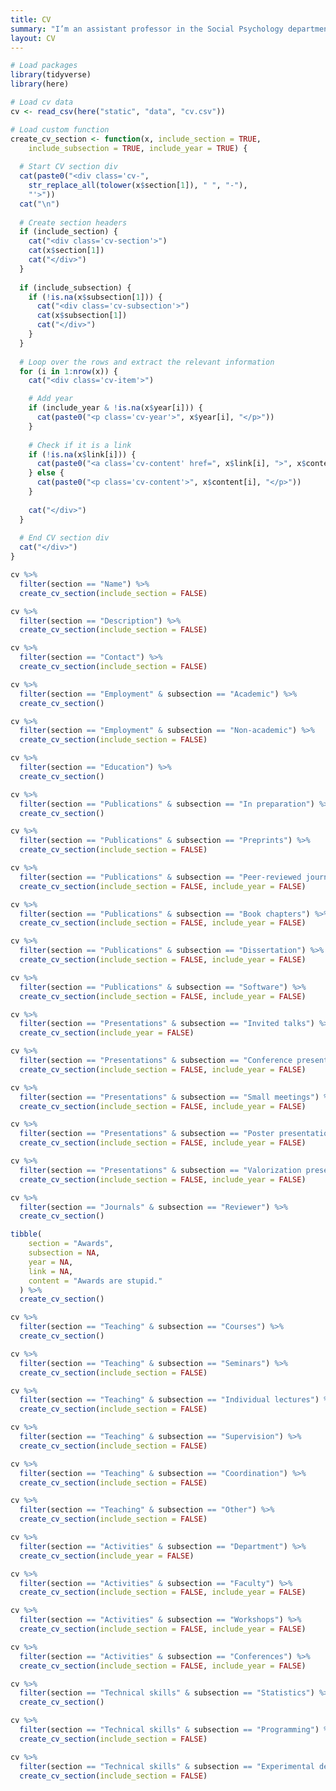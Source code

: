 ```yaml
---
title: CV
summary: "I’m an assistant professor in the Social Psychology department of Tilburg University. I have about 10 years of research experience, with publications of both scientific papers in peer-reviewed journals, as well as software publications. It should be no surprise then that my skill set consists of research skills (e.g., experimental design, data analysis, writing) and technical skills (e.g., programming)."
layout: CV
---
```


```r
# Load packages
library(tidyverse)
library(here)

# Load cv data  
cv <- read_csv(here("static", "data", "cv.csv"))

# Load custom function
create_cv_section <- function(x, include_section = TRUE, 
    include_subsection = TRUE, include_year = TRUE) {
  
  # Start CV section div
  cat(paste0("<div class='cv-", 
    str_replace_all(tolower(x$section[1]), " ", "-"), 
    "'>"))
  cat("\n")
  
  # Create section headers
  if (include_section) {
    cat("<div class='cv-section'>")
    cat(x$section[1])
    cat("</div>")
  }
  
  if (include_subsection) {
    if (!is.na(x$subsection[1])) {
      cat("<div class='cv-subsection'>")
      cat(x$subsection[1])
      cat("</div>")
    }  
  }
  
  # Loop over the rows and extract the relevant information
  for (i in 1:nrow(x)) {
    cat("<div class='cv-item'>")

    # Add year
    if (include_year & !is.na(x$year[i])) {
      cat(paste0("<p class='cv-year'>", x$year[i], "</p>"))
    }
    
    # Check if it is a link
    if (!is.na(x$link[i])) {
      cat(paste0("<a class='cv-content' href=", x$link[i], ">", x$content[i], "</a>"))
    } else {
      cat(paste0("<p class='cv-content'>", x$content[i], "</p>"))
    }
    
    cat("</div>")
  }
  
  # End CV section div
  cat("</div>")
}
```

```r
cv %>%
  filter(section == "Name") %>%
  create_cv_section(include_section = FALSE)
```

```r
cv %>%
  filter(section == "Description") %>%
  create_cv_section(include_section = FALSE)
```

```r
cv %>%
  filter(section == "Contact") %>%
  create_cv_section(include_section = FALSE)
```

```r
cv %>%
  filter(section == "Employment" & subsection == "Academic") %>%
  create_cv_section()

cv %>%
  filter(section == "Employment" & subsection == "Non-academic") %>%
  create_cv_section(include_section = FALSE)
```

```r
cv %>%
  filter(section == "Education") %>%
  create_cv_section()
```

```r
cv %>%
  filter(section == "Publications" & subsection == "In preparation") %>%
  create_cv_section()

cv %>%
  filter(section == "Publications" & subsection == "Preprints") %>%
  create_cv_section(include_section = FALSE)

cv %>%
  filter(section == "Publications" & subsection == "Peer-reviewed journals") %>%
  create_cv_section(include_section = FALSE, include_year = FALSE)

cv %>%
  filter(section == "Publications" & subsection == "Book chapters") %>%
  create_cv_section(include_section = FALSE, include_year = FALSE)

cv %>%
  filter(section == "Publications" & subsection == "Dissertation") %>%
  create_cv_section(include_section = FALSE, include_year = FALSE)

cv %>%
  filter(section == "Publications" & subsection == "Software") %>%
  create_cv_section(include_section = FALSE, include_year = FALSE)
```

```r
cv %>%
  filter(section == "Presentations" & subsection == "Invited talks") %>%
  create_cv_section(include_year = FALSE)

cv %>%
  filter(section == "Presentations" & subsection == "Conference presentations") %>%
  create_cv_section(include_section = FALSE, include_year = FALSE)

cv %>%
  filter(section == "Presentations" & subsection == "Small meetings") %>%
  create_cv_section(include_section = FALSE, include_year = FALSE)

cv %>%
  filter(section == "Presentations" & subsection == "Poster presentations") %>%
  create_cv_section(include_section = FALSE, include_year = FALSE)

cv %>%
  filter(section == "Presentations" & subsection == "Valorization presentations") %>%
  create_cv_section(include_section = FALSE, include_year = FALSE)
```

```r
cv %>%
  filter(section == "Journals" & subsection == "Reviewer") %>%
  create_cv_section()
```

```r
tibble(
    section = "Awards",
    subsection = NA,
    year = NA,
    link = NA,
    content = "Awards are stupid."
  ) %>%
  create_cv_section()
```

```r
cv %>%
  filter(section == "Teaching" & subsection == "Courses") %>%
  create_cv_section()

cv %>%
  filter(section == "Teaching" & subsection == "Seminars") %>%
  create_cv_section(include_section = FALSE)

cv %>%
  filter(section == "Teaching" & subsection == "Individual lectures") %>%
  create_cv_section(include_section = FALSE)

cv %>%
  filter(section == "Teaching" & subsection == "Supervision") %>%
  create_cv_section(include_section = FALSE)

cv %>%
  filter(section == "Teaching" & subsection == "Coordination") %>%
  create_cv_section(include_section = FALSE)

cv %>%
  filter(section == "Teaching" & subsection == "Other") %>%
  create_cv_section(include_section = FALSE)
```

```r
cv %>%
  filter(section == "Activities" & subsection == "Department") %>%
  create_cv_section(include_year = FALSE)

cv %>%
  filter(section == "Activities" & subsection == "Faculty") %>%
  create_cv_section(include_section = FALSE, include_year = FALSE)

cv %>%
  filter(section == "Activities" & subsection == "Workshops") %>%
  create_cv_section(include_section = FALSE, include_year = FALSE)

cv %>%
  filter(section == "Activities" & subsection == "Conferences") %>%
  create_cv_section(include_section = FALSE, include_year = FALSE)
```

```r
cv %>%
  filter(section == "Technical skills" & subsection == "Statistics") %>%
  create_cv_section()

cv %>%
  filter(section == "Technical skills" & subsection == "Programming") %>%
  create_cv_section(include_section = FALSE)

cv %>%
  filter(section == "Technical skills" & subsection == "Experimental design") %>%
  create_cv_section(include_section = FALSE)
```

